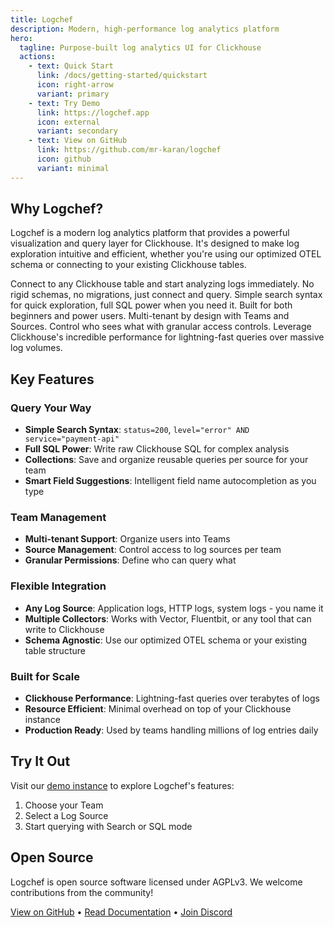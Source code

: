 ```yaml
---
title: Logchef
description: Modern, high-performance log analytics platform
hero:
  tagline: Purpose-built log analytics UI for Clickhouse
  actions:
    - text: Quick Start
      link: /docs/getting-started/quickstart
      icon: right-arrow
      variant: primary
    - text: Try Demo
      link: https://logchef.app
      icon: external
      variant: secondary
    - text: View on GitHub
      link: https://github.com/mr-karan/logchef
      icon: github
      variant: minimal
---
```



## Why Logchef?

Logchef is a modern log analytics platform that provides a powerful visualization and query layer for Clickhouse. It's designed to make log exploration intuitive and efficient, whether you're using our optimized OTEL schema or connecting to your existing Clickhouse tables.

<CardGrid stagger>
  <Card title="Universal Clickhouse UI" icon="document">
    Connect to any Clickhouse table and start analyzing logs immediately. No
    rigid schemas, no migrations, just connect and query.
  </Card>
  <Card title="Dual Query Modes" icon="open-book">
    Simple search syntax for quick exploration, full SQL power when you need it.
    Built for both beginners and power users.
  </Card>
  <Card title="Team-Centric" icon="puzzle">
    Multi-tenant by design with Teams and Sources. Control who sees what with
    granular access controls.
  </Card>
  <Card title="Clickhouse-Powered" icon="rocket">
    Leverage Clickhouse's incredible performance for lightning-fast queries over
    massive log volumes.
  </Card>
</CardGrid>

## Key Features

### Query Your Way

- **Simple Search Syntax**: `status=200`, `level="error" AND service="payment-api"`
- **Full SQL Power**: Write raw Clickhouse SQL for complex analysis
- **Collections**: Save and organize reusable queries per source for your team
- **Smart Field Suggestions**: Intelligent field name autocompletion as you type

### Team Management

- **Multi-tenant Support**: Organize users into Teams
- **Source Management**: Control access to log sources per team
- **Granular Permissions**: Define who can query what

### Flexible Integration

- **Any Log Source**: Application logs, HTTP logs, system logs - you name it
- **Multiple Collectors**: Works with Vector, Fluentbit, or any tool that can write to Clickhouse
- **Schema Agnostic**: Use our optimized OTEL schema or your existing table structure

### Built for Scale

- **Clickhouse Performance**: Lightning-fast queries over terabytes of logs
- **Resource Efficient**: Minimal overhead on top of your Clickhouse instance
- **Production Ready**: Used by teams handling millions of log entries daily

## Try It Out

Visit our [demo instance](https://logchef.app) to explore Logchef's features:

1. Choose your Team
2. Select a Log Source
3. Start querying with Search or SQL mode

## Open Source

Logchef is open source software licensed under AGPLv3. We welcome contributions from the community!

[View on GitHub](https://github.com/mr-karan/logchef) • [Read Documentation](/docs/getting-started/quickstart) • [Join Discord](https://discord.gg/your-invite-link)
